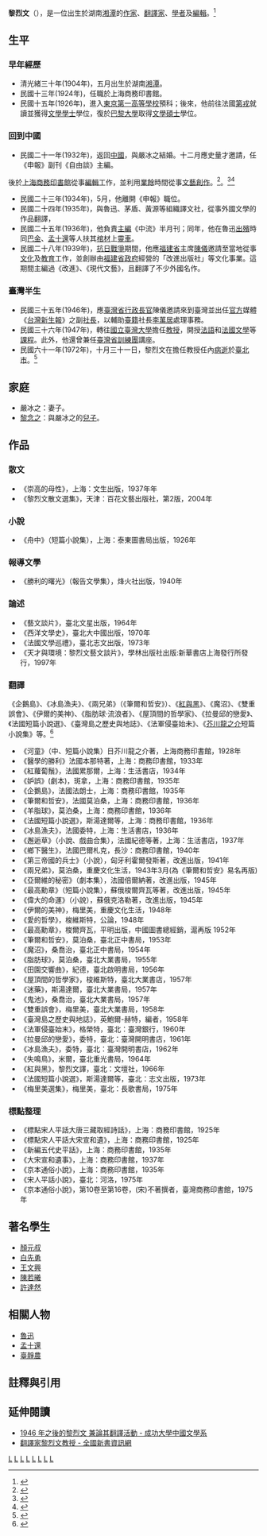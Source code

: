 {{prose|time=2018-01-20T03:08:25+00:00}}
'''黎烈文'''（{{bd|1904年|5月18日|1972年|10月31日}}），是一位出生於湖南[[湘潭|湘潭]]的[[作家|作家]]、[[翻譯家|翻譯家]]、[[學者|學者]]及[[編輯|編輯]]。<ref>{{Cite web|url=http://www.lib.ntu.edu.tw/node/2264|title=黎烈文教授手跡資料展|accessdate=2017-03-29|author=|date=|work=www.lib.ntu.edu.tw|publisher=|language=zh-hant|archive-date=2017-03-30|archive-url=https://web.archive.org/web/20170330084607/http://www.lib.ntu.edu.tw/node/2264|dead-url=no}}</ref>

== 生平 ==
===早年經歷===
*清光緒三十年(1904年)，五月出生於湖南[[湘潭|湘潭]]。
*民國十三年(1924年)，任職於上海商務印書館。
*民國十五年(1926年)，進入[[東京第一高等學校|東京第一高等學校]]預科；後來，他前往法國[[第戎|第戎]]{{Link-en|柏根蒂大學|University of Burgundy}}就讀並獲得[[文學學士|文學學士]]學位，復於[[巴黎大學|巴黎大學]]取得[[文學碩士|文學碩士]]學位。
===回到中國===
*民國二十一年(1932年)，返回[[中國|中國]]，與嚴冰之結婚。十二月應史量才邀請，任《申報》副刊《自由談》主編。
後於[[上海商務印書館|上海商務印書館]]從事[[編輯|編輯]]工作，並利用[[業餘愛好者|業餘]]時間從事[[寫作|文藝創作]]。<ref>{{Cite book|title=魯迅全集|last=魯迅|first=|publisher=|year=|isbn=|location=|pages=}}</ref>。<ref>{{Cite book|url=https://books.google.com.tw/books?id=FCfhlAW0824C&pg=PA57&lpg=PA57&dq=%E9%BB%8E%E7%83%88%E6%96%87&source=bl&ots=3YR5uPyB5x&sig=3C-CDdoCA16IvYoo5QVKsqoOS4Y&hl=zh-TW&sa=X&ved=0ahUKEwjy2-nXxfzSAhWJzLwKHfCtAlY4ChDoAQgxMAU#v=onepage&q=%E9%BB%8E%E7%83%88%E6%96%87&f=false|title=中國報人|last=蔡曉濱|first=|date=2011-01-01|publisher=[[秀威出版|秀威出版]]|year=|isbn=9789862216408|location=|pages=|language=zh-TW|chapter=|access-date=2017-03-29|archive-date=2017-03-30|archive-url=https://web.archive.org/web/20170330083433/https://books.google.com.tw/books?id=FCfhlAW0824C&pg=PA57&lpg=PA57&dq=%E9%BB%8E%E7%83%88%E6%96%87&source=bl&ots=3YR5uPyB5x&sig=3C-CDdoCA16IvYoo5QVKsqoOS4Y&hl=zh-TW&sa=X&ved=0ahUKEwjy2-nXxfzSAhWJzLwKHfCtAlY4ChDoAQgxMAU#v=onepage&q=%E9%BB%8E%E7%83%88%E6%96%87&f=false|dead-url=no}}</ref><ref>{{Cite web|url=http://cp.com.cn/ht/newsdetail.cfm?iCntno=638|title=黎烈文在商务印书馆|accessdate=2017-03-29|author=|date=2013-08-21|publisher=[[商务印书馆|商务印书馆]]|deadurl=yes|archiveurl=https://web.archive.org/web/20130821115640/http://cp.com.cn/ht/newsdetail.cfm?iCntno=638|archivedate=2013-08-21}}</ref>
*民國二十三年(1934年)，5月，他離開《申報》職位。
*民國二十四年(1935年)，與魯迅、茅盾、黃源等組織譯文社，從事外國文學的作品翻譯，
*民國二十五年(1936年)，他負責[[主編|主編]]《中流》半月刊；同年，他在魯迅[[殯葬|出殯]]時同[[巴金|巴金]]、[[孟十還|孟十還]]等人扶其[[棺材|棺材]]上[[靈車|靈車]]。
*民國二十八年(1939年)，[[抗日戰爭|抗日戰爭]]期間，他應[[福建省|福建省]]主席[[陳儀|陳儀]]邀請至當地從事[[文化|文化]]及[[教育|教育]]工作，並創辦由[[福建省政府|福建省政府]]經營的「改進出版社」等文化事業。這期間主編過《改進》、《現代文藝》，且翻譯了不少外國名作。
===臺灣半生===
*民國三十五年(1946年)，應[[臺灣省行政長官|臺灣省行政長官]]陳儀邀請來到臺灣並出任[[台灣省政府|官方]]媒體《[[台灣新生報|台灣新生報]]》之副[[社長|社長]]，以輔助[[臺灣人|臺籍]]社長[[李萬居|李萬居]]處理事務。
*民國三十六年(1947年)，轉往[[國立臺灣大學|國立臺灣大學]]擔任[[教授|教授]]，開授[[法語|法語]]和[[法國文學|法國文學]]等[[課程|課程]]。此外，他還曾兼任[[臺灣省訓練團|臺灣省訓練團]]講座。
*民國六十一年(1972年)，十月三十一日，黎烈文在擔任教授任內[[過世|病逝]]於[[臺北市|臺北市]]。<ref>{{Cite web|url=http://book.sina.com.cn/nzt/his/suixianglu/73.shtml|title=怀念烈文(1)|accessdate=2017-03-29|author=|date=2006-02-13|publisher=[[新浪网|新浪网]]|deadurl=yes|archiveurl=https://web.archive.org/web/20060213060152/http://book.sina.com.cn/nzt/his/suixianglu/73.shtml|archivedate=2006-02-13}}</ref>

== 家庭 ==
*嚴冰之：妻子。
*[[黎念之|黎念之]]：與嚴冰之的[[兒子|兒子]]。

== 作品 ==
===散文===
*《崇高的母性》，上海：文生出版，1937年年
*《黎烈文散文選集》，天津：百花文藝出版社，第2版，2004年  
===小說===
*《舟中》（短篇小說集），上海：泰東圖書局出版，1926年
===報導文學===
*《勝利的曙光》（報告文學集），烽火社出版，1940年
===論述===
*《藝文談片》，臺北文星出版，1964年 
*《西洋文學史》，臺北大中國出版，1970年
*《法國文學巡禮》，臺北志文出版，1973年 
*《天才與環境：黎烈文藝文談片》，學林出版社出版:新華書店上海發行所發行，1997年 
===翻譯===
《企鵝島》、《冰島漁夫》、《兩兄弟》（《筆爾和哲安》）、《[[紅與黑|紅與黑]]》、《魔沼》、《雙重誤會》、《伊爾的美神》、《脂肪球·流浪者》、《屋頂間的哲學家》、《拉曼邱的戀愛》、《法國短篇小說選》、《臺灣島之歷史與地誌》、《法軍侵臺始未》、《[[芥川龍之介|芥川龍之介]]短篇小說集》等。<ref>{{cite journal|title=懷念黎烈文教授|author=顏元叔|journal=烈文譯叢之三：屋頂間的哲學家|year=1979|volume=新潮文庫：99|pages=5-14|quote=黎老師作翻譯工作，經常表示這比創作還費事。黎老師自己是有創作經驗的。他說寫創作，寫不通時轉個彎就寫過去了；搞翻譯，遇到難處，那你非得絞盡腦汁，把那個正確傳神的中文給扣出來不可，這就苦惱了。所以，黎老師認為翻譯比創作難。}}</ref>
*《河童》（中、短篇小說集）日芥川龍之介著，上海商務印書館，1928年
*《醫學的勝利》法國本那特著，上海：商務印書館，1933年
*《紅蘿蔔鬚》，法國累那爾，上海：生活書店，1934年
*《妒誤》(劇本)，斑拿，上海：商務印書館，1935年
*《企鵝島》，法國法朗士，上海：商務印書館，1935年
*《筆爾和哲安》，法國莫泊桑，上海：商務印書館，1936年
*《羊脂球》，莫泊桑，上海：商務印書館，1936年
*《法國短篇小說選》，斯湯達爾等，上海：商務印書館，1936年
*《冰島漁夫》，法國委特，上海：生活書店，1936年
*《邂逅草》（小說、戲曲合集），法國紀德等著，上海：生活書店，1937年
*《鄉下醫生》，法國巴爾札克，長沙：商務印書館，1940年
*《第三帝國的兵士》（小說），匈牙利霍爾發斯著，改進出版，1941年
*《兩兄弟》，莫泊桑，重慶文化生活，1943年3月(為《筆爾和哲安》易名再版) 
*《亞爾維的秘密》（劇本集），法國倍爾納著，改進出版，1945年
*《最高勳章》（短篇小說集），蘇俄梭爾齊瓦等著，改進出版，1945年
*《偉大的命運》（小說），蘇俄克洛勒著，改進出版，1945年
*《伊爾的美神》，梅里美，重慶文化生活，1948年  
*《愛的哲學》，梭維斯特，公論，1948年 
*《最高勳章》，梭爾齊瓦，平明出版，中國圖書總經銷，滬再版 1952年 
*《筆爾和哲安》，莫泊桑，臺北正中書局，1953年  
*《魔沼》，桑喬治，臺北正中書局，1954年
*《脂肪球》，莫泊桑，臺北大業書局，1955年   
*《田園交響曲》，紀德，臺北啟明書局，1956年
*《屋頂間的哲學家》，梭維斯特，臺北大業書店，1957年  
*《迷藥》，斯湯達爾，臺北大業書局，1957年 
*《鬼池》，桑喬治，臺北大業書局，1957年
*《雙重誤會》，梅里美，臺北大業書局，1958年 
*《臺灣島之歷史與地誌》，英鮑爾-赫特，編者，1958年
*《法軍侵臺始末》，格榮特，臺北：臺灣銀行，1960年
*《拉曼邱的戀愛》，委特，臺北：臺灣開明書店，1961年
*《冰島漁夫》，委特，臺北：臺灣開明書店，1962年 
*《失鳴鳥》，米爾，臺北重光書局，1964年
*《紅與黑》，黎烈文譯，臺北：文壇社，1966年
*《法國短篇小說選》，斯湯達爾等，臺北：志文出版，1973年 
*《梅里美選集》，梅里美，臺北：長歌書局，1975年  
=== 標點整理===
*《標點宋人平話大唐三藏取經詩話》，上海：商務印書館，1925年 
*《標點宋人平話大宋宣和遺》，上海：商務印書館，1925年   
*《新編五代史平話》，上海：商務印書館，1935年  
*《大宋宣和遺事》，上海：商務印書館，1937年 
*《京本通俗小說》，上海：商務印書館，1935年   
*《宋人平話小說》，臺北：河洛，1975年  
*《京本通俗小說》，第10卷至第16卷，(宋)不著撰者，臺灣商務印書館，1975年

== 著名學生 ==
* [[顏元叔|顏元叔]]
* [[白先勇|白先勇]]
* [[王文興|王文興]]
* [[陳若曦|陳若曦]]
* [[許達然|許達然]]

== 相關人物 ==
* [[魯迅|魯迅]]
* [[孟十還|孟十還]]
* [[臺靜農|臺靜農]] 

==註釋與引用==

{{reflist|colwidth=|2}}

==延伸閱讀==
*[https://web.archive.org/web/20170329202211/http://bec001.web.ncku.edu.tw/ezfiles/335/1335/img/1592/3805.pdf 1946 年之後的黎烈文 兼論其翻譯活動 - 成功大學中國文學系]
*[http://isbn.ncl.edu.tw/NCL_ISBNNet/C00_index.php?PHPSESSID=56h3dg0i0bsmq701e5mtoiqhp6&Pfile=1674&KeepThis=true&TB_iframe=true&width=900&height=650 翻譯家黎烈文教授 - 全國新書資訊網]{{Wayback|url=http://isbn.ncl.edu.tw/NCL_ISBNNet/C00_index.php?PHPSESSID=56h3dg0i0bsmq701e5mtoiqhp6&Pfile=1674&KeepThis=true&TB_iframe=true&width=900&height=650 |date=20170329202526 }}

{{Authority control}}
[[Category:中國翻譯家|L]]
[[Category:中國編輯|L]]
[[Category:中國作家|L]]
[[Category:台灣翻譯家|L]]
[[Category:臺灣教育工作者|L]]
[[Category:國立臺灣大學教授|L]]
[[Category:黎姓|L]]
[[Category:湘潭黎氏|L]]